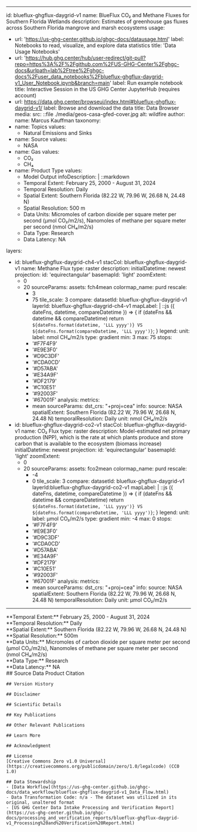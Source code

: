 ---
id: blueflux-ghgflux-daygrid-v1
name: BlueFlux CO₂ and Methane Fluxes for Southern Florida Wetlands
description: Estimates of greenhouse gas fluxes across Southern Florida mangrove and marsh ecosystems 
usage:
  - url: 'https://us-ghg-center.github.io/ghgc-docs/datausage.html'
    label: Notebooks to read, visualize, and explore data statistics
    title: 'Data Usage Notebooks'
  - url: 'https://hub.ghg.center/hub/user-redirect/git-pull?repo=https%3A%2F%2Fgithub.com%2FUS-GHG-Center%2Fghgc-docs&urlpath=lab%2Ftree%2Fghgc-docs%2Fuser_data_notebooks%2Fblueflux-ghgflux-daygrid-v1_User_Notebook.ipynb&branch=main'
    label: Run example notebook
    title: Interactive Session in the US GHG Center JupyterHub (requires account)
  - url: https://data.ghg.center/browseui/index.html#blueflux-ghgflux-daygrid-v1/
    label: Browse and download the data
    title: Data Browser
media:
  src: ::file ./media/geos-casa-gfed-cover.jpg
  alt: wildfire
  author:
    name: Marcus Kauffman
taxonomy:
  - name: Topics
    values:
      - Natural Emissions and Sinks
  - name: Source
    values:
      - NASA
  - name: Gas
    values:
      - CO₂
      - CH₄
  - name: Product Type
    values:
      - Model Output
infoDescription: |
  ::markdown
    - Temporal Extent: February 25, 2000 - August 31, 2024
    - Temporal Resolution: Daily
    - Spatial Extent: Southern Florida (82.22 W, 79.96 W, 26.68 N, 24.48 N)
    - Spatial Resolution: 500 m
    - Data Units: Micromoles of carbon dioxide per square meter per second (μmol CO₂/m2/s), Nanomoles of methane per square meter per second (nmol CH₄/m2/s) 
    - Data Type: Research
    - Data Latency: NA

layers:
  - id: blueflux-ghgflux-daygrid-ch4-v1
    stacCol: blueflux-ghgflux-daygrid-v1
    name: Methane Flux
    type: raster
    description: 
    initialDatetime: newest
    projection:
      id: 'equirectangular'
    basemapId: 'light'
    zoomExtent:
      - 0
      - 20
    sourceParams:
      assets: fch4mean
      colormap_name: purd
      rescale:
        - 3
        - 75
      tile_scale: 3
    compare:
      datasetId: blueflux-ghgflux-daygrid-v1
      layerId: blueflux-ghgflux-daygrid-ch4-v1
      mapLabel: |
        ::js ({ dateFns, datetime, compareDatetime }) => {
          if (dateFns && datetime && compareDatetime) return `${dateFns.format(datetime, 'LLL yyyy')} VS ${dateFns.format(compareDatetime, 'LLL yyyy')}`;
        }
    legend:
      unit:
        label: nmol CH₄/m2/s
      type: gradient
      min: 3
      max: 75
      stops:
        - '#F7F4F9'
        - '#E9E3F0'
        - '#D9C3DF'
        - '#CDA0CD'
        - '#D57ABA'
        - '#E34A9F'
        - '#DF2179'
        - '#C10E51'
        - '#92003F'
        - '#67001F'
    analysis:
      metrics:
        - mean
      sourceParams:
        dst_crs: "+proj=cea"
    info:
      source: NASA
      spatialExtent: Southern Florida (82.22 W, 79.96 W, 26.68 N, 24.48 N)
      temporalResolution: Daily
      unit: nmol CH₄/m2/s
  - id: blueflux-ghgflux-daygrid-co2-v1
    stacCol: blueflux-ghgflux-daygrid-v1
    name: CO₂ Flux
    type: raster
    description: Model-estimated net primary production (NPP), which is the rate at which plants produce and store carbon that is available to the ecosystem (biomass increase)
    initialDatetime: newest
    projection:
      id: 'equirectangular'
    basemapId: 'light'
    zoomExtent:
      - 0
      - 20
    sourceParams:
      assets: fco2mean
      colormap_name: purd
      rescale:
        - -4
        - 0
      tile_scale: 3
    compare:
      datasetId: blueflux-ghgflux-daygrid-v1
      layerId:blueflux-ghgflux-daygrid-co2-v1
      mapLabel: |
        ::js ({ dateFns, datetime, compareDatetime }) => {
          if (dateFns && datetime && compareDatetime) return `${dateFns.format(datetime, 'LLL yyyy')} VS ${dateFns.format(compareDatetime, 'LLL yyyy')}`;
        }
    legend:
      unit:
        label: μmol CO₂/m2/s
      type: gradient
      min: -4
      max: 0
      stops:
        - '#F7F4F9'
        - '#E9E3F0'
        - '#D9C3DF'
        - '#CDA0CD'
        - '#D57ABA'
        - '#E34A9F'
        - '#DF2179'
        - '#C10E51'
        - '#92003F'
        - '#67001F'
    analysis:
      metrics:
        - mean
      sourceParams:
        dst_crs: "+proj=cea"
    info:
      source: NASA
      spatialExtent: Southern Florida (82.22 W, 79.96 W, 26.68 N, 24.48 N)
      temporalResolution: Daily
      unit: μmol CO₂/m2/s
  ---

<Block>
  <Prose>
    **Temporal Extent:** February 25, 2000 - August 31, 2024<br />
    **Temporal Resolution:** Daily<br />
    **Spatial Extent:** Southern Florida (82.22 W, 79.96 W, 26.68 N, 24.48 N)<br />
    **Spatial Resolution:** 500m<br />
    **Data Units:**  Micromoles of carbon dioxide per square meter per second (μmol CO₂/m2/s), Nanomoles of methane per square meter per second (nmol CH₄/m2/s)<br />
    **Data Type:** Research<br />
    **Data Latency:** NA<br />

   
  </Prose>
</Block>
<Block>
  <Prose>
    ## Source Data Product Citation

    ## Version History

    ## Disclaimer

    ## Scientific Details

    ## Key Publications

    ## Other Relevant Publications

    ## Learn More

    ## Acknowledgment

    ## License
    [Creative Commons Zero v1.0 Universal](https://creativecommons.org/publicdomain/zero/1.0/legalcode) (CC0 1.0)

    ## Data Stewardship
    - [Data Workflow](https://us-ghg-center.github.io/ghgc-docs/data_workflow/blueflux-ghgflux-daygrid-v1_Data_Flow.html)
    - Data Transformation Code: n/a - The dataset was utilized in its original, unaltered format
    - [US GHG Center Data Intake Processing and Verification Report](https://us-ghg-center.github.io/ghgc-docs/processing_and_verification_reports/blueflux-ghgflux-daygrid-v1_Processing%20and%20Verification%20Report.html)

  </Prose>
</Block>
